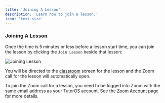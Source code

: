 ```yaml
---
title: 'Joining A Lesson'
description: 'Learn how to join a lesson.'
icon: 'text-size'
---
```


### Joining A Lesson

Once the time is 5 minutes or less before a lesson start time, you can join the lesson by clicking the `Join Lesson` beside that lesson:

![Joining Lesson](/images/joining-lesson.png)

You will be directed to the [classroom](/lessons/classroom) screen for the lesson and the Zoom call for the lesson will automatically open.

<Note>To join the Zoom call for a lesson, you need to be logged into Zoom with the same email address as your TutorOS account. See the [Zoom Account](/faq/zoom-account) page for more details.</Note>

